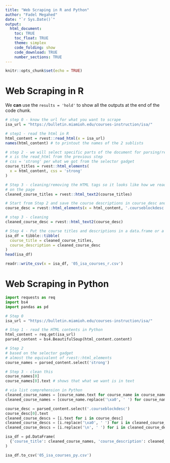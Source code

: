```yaml
---
title: "Web Scraping in R and Python"
author: "Fadel Megahed"
date: "`r Sys.Date()`"
output: 
  html_document:
    toc: TRUE
    toc_float: TRUE
    theme: simplex
    code_folding: show
    code_download: TRUE
    number_sections: TRUE
---
```


```r
knitr::opts_chunk$set(echo = TRUE)
```

# Web Scraping in R

We **can** use the `results = 'hold'` to show all the outputs at the end of the code chunk.

```r

# step 0 - know the url for what you want to scrape
isa_url = "https://bulletin.miamioh.edu/courses-instruction/isa/"

# step1 - read the html in R
html_content = rvest::read_html(x = isa_url)
names(html_content) # to printout the names of the 2 sublists

# step 2 - we will select specific parts of the document for parsing/reading
# x is the read_html from the previous step
# css = 'strong' per what we got from the selector gadget
course_titles = rvest::html_elements(
  x = html_content, css = 'strong'
)

# Step 3 - cleaning/removing the HTML tags so it looks like how we read it
# on the page
cleaned_course_titles = rvest::html_text2(course_titles)

# Start from Step 2 and save the course descriptions in course_desc and cleaned_course_desc and we will talk about that once you are done
course_desc = rvest::html_elements(x = html_content, '.courseblockdesc')

# step 3 - cleaning
cleaned_course_desc = rvest::html_text2(course_desc)

# Step 4 - Put the course titles and descriptions in a data.frame or a tibble
isa_df = tibble::tibble(
  course_title = cleaned_course_titles,
  course_description = cleaned_course_desc
)
head(isa_df)

readr::write_csv(x = isa_df, '05_isa_courses_r.csv')
```

# Web Scraping in Python

```python
import requests as req
import bs4
import pandas as pd

# Step 0
isa_url = "https://bulletin.miamioh.edu/courses-instruction/isa/"

# Step 1 - read the HTML contents in Python
html_content = req.get(isa_url)
parsed_content = bs4.BeautifulSoup(html_content.content)

# Step 2
# based on the selector gadget
# almost the equivalent of rvest::html_elements
course_names = parsed_content.select('strong')

# Step 3 - clean this
course_names[0]
course_names[0].text # shows that what we want is in text

# via list comprehension in Python
cleaned_course_names = [course_name.text for course_name in course_names]
cleaned_course_names = [course_name.replace('\xa0', ' ') for course_name in cleaned_course_names] # overwriting the list by replacing the '\xa0' by ' '

course_desc = parsed_content.select('.courseblockdesc')
course_desc[0].text
cleaned_course_descs = [i.text for i in course_desc]
cleaned_course_descs = [i.replace('\xa0', ' ') for i in cleaned_course_descs] # overwriting the list by replacing the '\xa0' by ' '
cleaned_course_descs = [i.replace('\n', ' ') for i in cleaned_course_descs] # overwriting the list by replacing the '\n' by ' '

isa_df = pd.DataFrame(
  {'course_title': cleaned_course_names, 'course_description': cleaned_course_descs}
)

isa_df.to_csv('05_isa_courses_py.csv')
```




